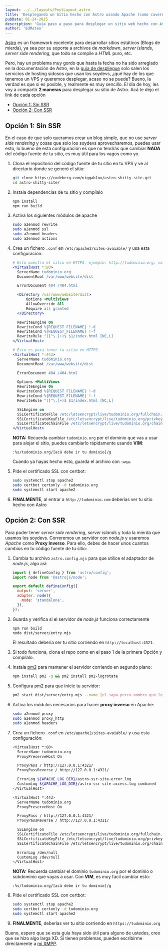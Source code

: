 ```yaml
---
layout: ../../layouts/PostLayout.astro
title: 'Desplegando un Sitio hecho con Astro usando Apache (como cavernícolas)'
pubDate: 01-24-2025
description: 'Guía paso a paso para desplegar un sitio web hecho con Astro en tu propio VPS usando Apache, con y sin SSR. Sin usar vercel, docker u otro shitware'
author: 'EdMateo'
---
```


[Astro](https://astro.build) es un framework excelente para desarrollar sitios estáticos (Blogs de mierda), ya sea por su soporte a archivos de *markdown*, *server islands*, *server side rendering*, que todo se compile a *HTML* puro, etc.

Pero, hay un problema muy gordo que hasta la fecha no ha sido arreglado en la documentación de Astro, en la [guía de despliegue](https://docs.astro.build/es/guides/deploy/) solo salen los servicios de hosting sidosos que usan los soydevs, ¿qué hay de los que tenemos un VPS y queremos desplegar, acaso no se puede? Bueno, la verdad es que sí es posible, y realmente es muy sencillo. El día de hoy, les voy a compartir **2 maneras** para desplegar su sitio de Astro. Acá te dejo el link de cada opción

- [Opción 1: Sin SSR](#opcion-1)
- [Opción 2: Con SSR](#opcion-2)

<h2 id="opcion-1">Opción 1: Sin SSR</h2>

En el caso de que solo queramos crear un blog simple, que no use *server side rendering* y cosas que solo los soydevs aprovecharemos, puedes usar esto, lo bueno de esta configuración es que no tendrás que cambiar **NADA** del código fuente de tu sitio, es muy útil para los vagos como yo.

1. Clona el repositorio del código fuente de tu sitio en tu VPS y ve al directorio donde se generó el sitio:

    ~~~bash
    git clone https://codeberg.com/niggablox/astro-shitty-site.git
    cd astro-shitty-site/
    ~~~

2. Instala dependencias de tu sitio y compílalo
    
    ~~~bash
    npm install
    npm run build
    ~~~

3. Activa los siguientes módulos de apache

    ~~~bash
    sudo a2enmod rewrite
    sudo a2enmod ssl
    sudo a2enmod headers
    sudo a2enmod actions
    ~~~
   
4. Crea un fichero `.conf` en `/etc/apache2/sites-avaiable/` y usa esta configuración:

    ~~~apache
    # Esto muestra el sitio en HTTPS, ejemplo: http://tudominio.org, no redirecciona
    <VirtualHost *:80>
      ServerName tudominio.org
      DocumentRoot /var/www/website/dist

      ErrorDocument 404 /404.html

      <Directory /var/www/website/dist>
          Options +MultiViews
          AllowOverride All
          Require all granted
      </Directory>

      RewriteEngine On
      RewriteCond %{REQUEST_FILENAME} !-d
      RewriteCond %{REQUEST_FILENAME} !-f
      RewriteRule ^([^\.]+)$ $1/index.html [NC,L]
    </VirtualHost>

    # Esto es para tener tu sitio en HTTPS
    <VirtualHost *:443>
      ServerName tudominio.org
      DocumentRoot /var/www/website/dist

      ErrorDocument 404 /404.html

      Options +MultiViews
      RewriteEngine On
      RewriteCond %{REQUEST_FILENAME} !-d
      RewriteCond %{REQUEST_FILENAME} !-f
      RewriteRule ^([^\.]+)$ $1/index.html [NC,L]

      SSLEngine on
      SSLCertificateFile /etc/letsencrypt/live/tudominio.org/fullchain.pem
      SSLCertificateKeyFile /etc/letsencrypt/live/tudominio.org/privkey.pem
      SSLCertificateChainFile /etc/letsencrypt/live/tudominio.org/chain.pem
    </VirtualHost>
    ~~~

   **NOTA:** Recuerda cambiar `tudominio.org` por el dominio que vas a usar para alojar el sitio, puedes cambiarlo rápidamente usando **VIM**:

     ~~~vim
     :%s/tudominio.org/[acá debe ir tu dominio]/g
     ~~~

   Cuando ya hayas hecho esto, guarda el archivo con `:wqa`.

5. Pide el certificado SSL con certbot:

    ~~~bash
    sudo systemctl stop apache2
    sudo certbot certonly -d tudominio.org
    sudo systemctl start apache2
    ~~~

6. **FINALMENTE**, al entrar a `http://tudominio.com` deberías ver tu sitio hecho con Astro

<h2 id="opcion-2">Opción 2: Con SSR</h2>

Para poder tener *server side rendering*, *server islands* y toda la mierda que usamos los soydevs. Correremos un servidor con *node.js* y usaremos *Apache* como **Proxy Inverso**. Para ello, debes de hacer unos cuantos cambios en tu código fuente de tu sitio:

1. Cambia tu archivo `astro.config.mjs` para que utilice el adaptador de *node.js*, algo así:

    ~~~javascript
    import { defineConfig } from 'astro/config';
    import node from '@astrojs/node';

    export default defineConfig({
      output: 'server',
      adapter: node({
        mode: 'standalone',
      }),
    });
    ~~~

2. Guarda y verifica si el servidor de *node.js* funciona correctamente

    ~~~bash
    npm run build
    node dist/server/entry.mjs
    ~~~

    El resultado debería ser tu sitio corriendo en `http://localhost:4321`.

3. Si todo funciona, clona el repo como en el paso 1 de la primera Opción y compílalo. 

4. Instala [pm2](https://pm2.keymetrics.io/) para mantener el servidor corriendo en segundo plano:

    ~~~bash
    npm install pm2 -g && pm2 install pm2-logrotate
    ~~~

5. Configura pm2 para que inicie tu servidor:

    ~~~bash
    pm2 start dist/server/entry.mjs --name [el-sapo-perro-nombre-que-le-de-la-hpta-gana-OwO]
    ~~~

6. Activa los módulos necesarios para hacer **proxy inverso** en Apache:
    ~~~bash
    sudo a2enmod proxy
    sudo a2enmod proxy_http
    sudo a2enmod headers
    ~~~

7. Crea un fichero `.conf` en `/etc/apache2/sites-avaiable/` y usa esta configuración:

    ~~~bash
    <VirtualHost *:80>
      ServerName tudominio.org
      ProxyPreserveHost On

      ProxyPass / http://127.0.0.1:4321/
      ProxyPassReverse / http://127.0.0.1:4321/

      ErrorLog ${APACHE_LOG_DIR}/astro-ssr-site-error.log
      CustomLog ${APACHE_LOG_DIR}/astro-ssr-site-access.log combined
    </VirtualHost>

    <VirtualHost *:443>
      ServerName tudominio.org
      ProxyPreserveHost On

      ProxyPass / http://127.0.0.1:4321/
      ProxyPassReverse / http://127.0.0.1:4321/

      SSLEngine on
      SSLCertificateFile /etc/letsencrypt/live/tudominio.org/fullchain.pem
      SSLCertificateKeyFile /etc/letsencrypt/live/tudominio.org/privkey.pem
      SSLCertificateChainFile /etc/letsencrypt/live/tudominio.org/chain.pem

      ErrorLog /dev/null
      CustomLog /dev/null
    </VirtualHost>
    ~~~

    **NOTA:** Recuerda cambiar el dominio `tudominio.org` por el dominio o subdominio que vayas a usar. Con **VIM**, es muy facil cambiar esto:

    ~~~vim
    :%s/tudominio.org/[acá debe ir tu dominio]/g
    ~~~

8. Pide el certificado SSL con certbot:

    ~~~bash
    sudo systemctl stop apache2
    sudo certbot certonly -d tudominio.org
    sudo systemctl start apache2
    ~~~

9. **FINALMENTE**, deberías ver tu sitio corriendo en `https://tudominio.org`

Bueno, espero que se esta guía haya sido útil para alguno de ustedes, creo que se hizo algo larga XD. Si tienen problemas, pueden escribirme directamente a [mi XMPP](xmpp:edmateo@edmateo.site).
